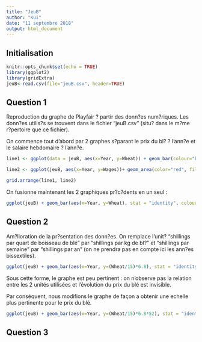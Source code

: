 ```yaml
---
title: "JeuB"
author: "Kui"
date: "11 septembre 2018"
output: html_document
---
```


## Initialisation 
```r
knitr::opts_chunk$set(echo = TRUE)
library(ggplot2)
library(gridExtra)
jeuB<-read.csv(file="jeuB.csv", header=TRUE)
```


## Question 1
Reproduction du graphe de Playfair ? partir des donn?es num?riques. Les donn?es utilis?s se trouvent dans le fichier "jeuB.csv" (situ? dans le m?me r?pertoire que ce fichier).

On commence tout d'abord par 2 graphes s?parant le prix du bl? ? l'ann?e et le salaire hebdomaire ? l'ann?e.

```r
line1 <- ggplot(data = jeuB, aes(x=Year, y=Wheat)) + geom_bar(colour="black", stat="identity") + labs (x="Year", y="Price of the quarter of wheats in shillings")

line2 <- ggplot(jeuB, aes(x=Year, y=Wages))+ geom_area(color="red", fill="lightblue") + labs (x="Year", y="Weekly wage in shillings")

grid.arrange(line1, line2)
```


On fusionne maintenant les 2 graphiques pr?c?dents en un seul :
```r
ggplot(jeuB) + geom_bar(aes(x=Year, y=Wheat), stat = "identity", colour="black") + geom_area(aes(x=Year, y=Wages), fill="lightblue", alpha=0.7) + geom_line(aes(x=Year, y=Wages), color="red") + ggtitle("graphe de Playfair") + labs(x="Year", y= "Weekly wage in shillings") + scale_y_continuous(sec.axis = sec_axis(~.+0, name = "Price of the quarter of wheats in shillings"), position = "left")

```

## Question 2
Am?lioration de la pr?sentation des donn?es. On remplace l'unit? "shillings par quart de boisseau de blé" par "shillings par kg de bl?" et "shillings par semaine" par "shillings par an" (on ne prendra pas en compte ici les ann?es bissextiles).

```r
ggplot(jeuB) + geom_bar(aes(x=Year, y=(Wheat/15)*6.8), stat = "identity", colour="black") + labs(x="Year", y= "Yearly wage in shillings") + geom_area(aes(x=Year, y=Wages*52), fill="lightblue", alpha=0.7) + geom_line(aes(x=Year, y=Wages*52), color="red") + ggtitle("graphe de Playfair") + scale_y_continuous(sec.axis = sec_axis(~.+0, name = "Wheat price per kg in shillings"), position = "left")
```

Sous cette forme, le graphe est peu pertinent : on n'observe pas la relation entre les 2 unités utilisées et l'évolution du prix du blé est invisible.

Par conséquent, nous modifions le graphe de façon a obtenir une echelle plus pertinente pour le prix du blé.
```r
ggplot(jeuB) + geom_bar(aes(x=Year, y=(Wheat/15)*6.8*52), stat = "identity", colour="black") + labs(x="Year", y= "Yearly wage in shillings") + geom_area(aes(x=Year, y=Wages*52), fill="lightblue", alpha=0.7) + geom_line(aes(x=Year, y=Wages*52), color="red") + ggtitle("graphe de Playfair") + scale_y_continuous(sec.axis = sec_axis(~./52, name = "Wheat price per kg in shillings"), position = "left")
```

## Question 3
